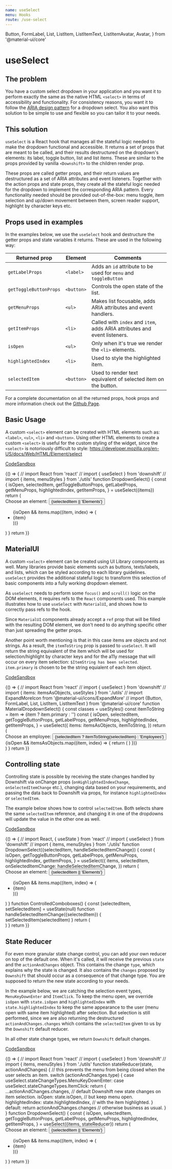 ```yaml
---
name: useSelect
menu: Hooks
route: /use-select
---
```


  Button,
  FormLabel,
  List,
  ListItem,
  ListItemText,
  ListItemAvatar,
  Avatar,
} from '@material-ui/core'

# useSelect

## The problem

You have a custom select dropdown in your application and you want it to perform
exactly the same as the native HTML `<select>` in terms of accessibility and
functionality. For consistency reasons, you want it to follow the [ARIA design
pattern][select-aria] for a dropdown select. You also want this solution to be
simple to use and flexible so you can tailor it to your needs.

## This solution

`useSelect` is a React hook that manages all the stateful logic needed to make
the dropdown functional and accessible. It returns a set of props that are meant
to be called, and their results destructured on the dropdown's elements: its
label, toggle button, list and list items. These are similar to the props
provided by vanilla `<Downshift>` to the children render prop.

These props are called getter props, and their return values are destructured as
a set of ARIA attributes and event listeners. Together with the action props and
state props, they create all the stateful logic needed for the dropdown to
implement the corresponding ARIA pattern. Every functionality needed should be
provided out-of-the-box: menu toggle, item selection and up/down movement
between them, screen reader support, highlight by character keys etc.

## Props used in examples

In the examples below, we use the `useSelect` hook and destructure the getter 
props and state variables it returns. These are used in the following way:

| Returned prop          | Element    | Comments                                                                  |
| ---------------------- | ---------- | ------------------------------------------------------------------------- |
| `getLabelProps`        | `<label>`  | Adds an `id` attribute to be used for `menu` and `toggleButton`           |
| `getToggleButtonProps` | `<button>` | Controls the open state of the list.                                      |
| `getMenuProps`         | `<ul>`     | Makes list focusable, adds ARIA attributes and event handlers.            |
| `getItemProps`         | `<li>`     | Called with `index` and `item`, adds ARIA attributes and event listeners. |
| `isOpen`               | `<ul>`     | Only when it's true we render the `<li>` elements.                        |
| `highlightedIndex`     | `<li>`     | Used to style the highlighted item.                                       |
| `selectedItem`         | `<button>` | Used to render text equivalent of selected item on the button.            |

For a complete documentation on all the returned props, hook props and more
information check out the
[Github Page](https://github.com/downshift-js/downshift/tree/master/src/hooks/useSelect).

## Basic Usage

A custom `<select>` element can be created with HTML elements such as:
`<label>`, `<ul>`, `<li>` and `<button>`. Using other HTML elements to create a
custom `<select>` is useful for the custom styling of the widget, since the
`<select>` is notoriously difficult to style:
https://developer.mozilla.org/en-US/docs/Web/HTML/Element/select

[CodeSandbox](https://codesandbox.io/s/useselect-usage-53qfj)

<Playground>
  {() => {
    // import React from 'react'
    // import { useSelect } from 'downshift'
    // import { items, menuStyles } from './utils'
    function DropdownSelect() {
      const {
        isOpen,
        selectedItem,
        getToggleButtonProps,
        getLabelProps,
        getMenuProps,
        highlightedIndex,
        getItemProps,
      } = useSelect({items})
      return (
        <div>
          <label {...getLabelProps()}>Choose an element:</label>
          <button {...getToggleButtonProps()}>
            {selectedItem || 'Elements'}
          </button>
          <ul {...getMenuProps()} style={menuStyles}>
            {isOpen &&
              items.map((item, index) => (
                <li
                  style={
                    highlightedIndex === index
                      ? {backgroundColor: '#bde4ff'}
                      : {}
                  }
                  key={`${item}${index}`}
                  {...getItemProps({item, index})}
                >
                  {item}
                </li>
              ))}
          </ul>
        </div>
      )
    }
    return <DropdownSelect />
  }}
</Playground>

## MaterialUI

A custom `<select>` element can be created using UI Library components as well.
Many libraries provide basic elements such as buttons, texts/labels, and
lists, which can be styled according to each library guidelines. `useSelect`
provides the additional stateful logic to transform this selection of
basic components into a fully working dropdown element.

As `useSelect` needs to perform some `focus()` and `scroll()` logic on the DOM
elements, it requires refs to the `React` components used. This example
illustrates how to use `useSelect` with `MaterialUI`, and shows how to correctly
pass refs to the hook.

Since `MaterialUI` components already accept a `ref` prop that will be filled
with the resulting DOM element, we don't need to do anything specific other
than just spreading the getter props.

Another point worth mentioning is that in this case items are objects and not
strings. As a result, the `itemToString` prop is passed to `useSelect`. It will
return the string equivalent of the item which will be used for
selection/highlight by character keys and for the a11y message that will occur
on every item selection: `$ItemString has been selected`. `item.primary` is
chosen to be the string equialent of each item object.

[CodeSandbox](https://codesandbox.io/s/useselect-ui-libraries-materialui-fls5o)

<Playground>
  {() => {
    // import React from 'react'
    // import { useSelect } from 'downshift'
    // import { items: itemsAsObjects, useStyles } from './utils'
    // import ExpandMoreIcon from '@material-ui/icons/ExpandMore'
    // import {Button, FormLabel, List, ListItem, ListItemText } from '@material-ui/core'
    function MaterialDropdownSelect() {
      const classes = useStyles()
      const itemToString = item => (item ? item.primary : '')
      const {
        isOpen,
        selectedItem,
        getToggleButtonProps,
        getLabelProps,
        getMenuProps,
        highlightedIndex,
        getItemProps,
      } = useSelect({
        items: itemsAsObjects,
        itemToString,
      })
      return (
        <div>
          <FormLabel {...getLabelProps()}>Choose an employee:</FormLabel>
          <Button
            variant="contained"
            color="secondary"
            className={classes.button}
            {...getToggleButtonProps()}
          >
            {selectedItem ? itemToString(selectedItem) : 'Employees'}
            <ExpandMoreIcon className={classes.rightIcon} />
          </Button>
          <List className={classes.root} {...getMenuProps()}>
            {isOpen &&
              itemsAsObjects.map((item, index) => {
                return (
                  <ListItem
                    key={`${item.primary}-${index}`}
                    className={
                      index === highlightedIndex
                        ? classes.highlighted
                        : undefined
                    }
                    {...getItemProps({
                      item,
                      index,
                    })}
                  >
                    <ListItemText
                      primary={item.primary}
                      secondary={item.secondary}
                    />
                  </ListItem>
                )
              })}
          </List>
        </div>
      )
    }
    return <MaterialDropdownSelect />
  }}
</Playground>

## Controlling state

Controlling state is possible by receiving the state changes handled by Downshift
via onChange props (`onHighlightedIndexChange`, `onSelectedItemChange` etc.),
changing data based on your requirements, and passing the data back to Downshift via
props, for instance `highlightedIndex` or `selectedItem`.

The example below shows how to control `selectedItem`. Both selects share the
same `selectedItem` reference, and changing it in one of the dropdowns will update 
the value in the other one as well.

[CodeSandbox](https://codesandbox.io/s/useselect-variations-controlling-state-8tvwj)

<Playground>
  {() => {
    // import React, { useState } from 'react'
    // import { useSelect } from 'downshift'
    // import { items, menuStyles } from './utils'
    function DropdownSelect({selectedItem, handleSelectedItemChange}) {
      const {
        isOpen,
        getToggleButtonProps,
        getLabelProps,
        getMenuProps,
        highlightedIndex,
        getItemProps,
      } = useSelect({
        items,
        selectedItem,
        onSelectedItemChange: handleSelectedItemChange,
      })
      return (
        <div>
          <label {...getLabelProps()}>Choose an element:</label>
          <button {...getToggleButtonProps()}>
            {selectedItem || 'Elements'}
          </button>
          <ul {...getMenuProps()} style={menuStyles}>
            {isOpen &&
              items.map((item, index) => (
                <li
                  style={
                    highlightedIndex === index
                      ? {backgroundColor: '#bde4ff'}
                      : {}
                  }
                  key={`${item}${index}`}
                  {...getItemProps({item, index})}
                >
                  {item}
                </li>
              ))}
          </ul>
        </div>
      )
    }
    function ControlledComboboxes() {
      const [selectedItem, setSelectedItem] = useState(null)
      function handleSelectedItemChange({selectedItem}) {
        setSelectedItem(selectedItem)
      }
      return (
        <div>
          <DropdownSelect
            selectedItem={selectedItem}
            handleSelectedItemChange={handleSelectedItemChange}
          />
          <DropdownSelect
            selectedItem={selectedItem}
            handleSelectedItemChange={handleSelectedItemChange}
          />
        </div>
      )
    }
    return <ControlledComboboxes />
  }}
</Playground>

## State Reducer

For even more granular state change control, you can add
your own reducer on top of the default one. When it's called, it will receive the
previous `state` and the `actionAndChanges` object. This contains the change
`type`, which explains why the state is changed. It also contains the `changes`
proposed by `Downshift` that should occur as a consequence of that change type.
You are supposed to return the new state according to your needs.

In the example below, we are catching the selection event types,
`MenuKeyDownEnter` and `ItemClick`. To keep the menu open, we override
`isOpen` with `state.isOpen` and `highlightedIndex` with
`state.highlightedIndex` to keep the same appearance to the user (menu open with
same item highlighted) after selection. But selection is still performed, since
we are also returning the destructured `actionAndChanges.changes` which contains
the `selectedItem` given to us by the `Downshift` default reducer.

In all other state change types, we return `Downshift` default changes.

[CodeSandbox](https://codesandbox.io/s/useselect-variations-state-reducer-ysc2r)

<Playground>
  {() => {
    // import React from 'react'
    // import { useSelect } from 'downshift'
    // import { items, menuStyles } from './utils'
    function stateReducer(state, actionAndChanges) {
      // this prevents the menu from being closed when the user selects an item.
      switch (actionAndChanges.type) {
        case useSelect.stateChangeTypes.MenuKeyDownEnter:
        case useSelect.stateChangeTypes.ItemClick:
          return {
            ...actionAndChanges.changes, // default Downshift new state changes on item selection.
            isOpen: state.isOpen, // but keep menu open.
            highlightedIndex: state.highlightedIndex, // with the item highlighted.
          }
        default:
          return actionAndChanges.changes // otherwise business as usual.
      }
    }
    function DropdownSelect() {
      const {
        isOpen,
        selectedItem,
        getToggleButtonProps,
        getLabelProps,
        getMenuProps,
        highlightedIndex,
        getItemProps,
      } = useSelect({items, stateReducer})
      return (
        <div>
          <label {...getLabelProps()}>Choose an element:</label>
          <button {...getToggleButtonProps()}>
            {selectedItem || 'Elements'}
          </button>
          <ul {...getMenuProps()} style={menuStyles}>
            {isOpen &&
              items.map((item, index) => (
                <li
                  style={
                    highlightedIndex === index
                      ? {backgroundColor: '#bde4ff'}
                      : {}
                  }
                  key={`${item}${index}`}
                  {...getItemProps({item, index})}
                >
                  {item}
                </li>
              ))}
          </ul>
        </div>
      )
    }
    return <DropdownSelect />
  }}
</Playground>

[select-aria]: https://www.w3.org/TR/wai-aria-practices/examples/listbox/listbox-collapsible.html
